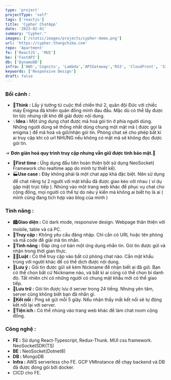 ```yaml
---
type: 'project'
projectType: 'self'
tags: ['reactjs']
title: 'Cypher ChatApp'
date: '2023-02-01'
summary: "Cypher."
images: ['/static/images/projects/cypher-demo.png']
url: 'https://cypher.thangchiba.com'
repo: 'Apartment'
fe: ['ReactJS', 'MUI']
be: ['FastAPI']
db: ['DynamoDB']
infra: ['AWS','Cognito', 'Lambda','APIGateway','R53', 'CloudFront', 'S3']
keywords: ['Responsive Design']
draft: false
---
```



### Bối cảnh :

- 🧠**Think :** Lấy ý tưởng từ cuộc thế chiến thứ 2, quân đội Đức với chiếc máy Enigma đã khiến quân đồng minh đau đầu. Mặc dù có thể lấy được tin tức nhưng rất khó để giải được nội dung.
- 💡**Idea :** Một ứng dụng chat được mã hoá gói tin ở phía người dùng. Những người dùng sẽ thống nhất dùng chung một mật mã ( được gọi là enigma ) để mã hoá và gửi/nhận gói tin. Phòng chat sẽ cho phép bất kì ai truy cập khi có url NHƯNG nếu không có mật mã sẽ không đọc được gói tin.

→ **Đơn giản hoá quy trình truy cập nhưng vẫn giữ được tính bảo mật.🔐**

- 🥇**First time :** Ứng dụng đầu tiên hoàn thiện bởi sử dụng NeoSocket( Framework cho realtime app do mình tự thiết kế).
- 🏭**Use case :** Đây không phải là một chat app khá đặc biệt. Nên sử dụng để chat riêng tư 2 người với mật khẩu đã được giao kèo với nhau ( ví dụ gặp mặt trực tiếp ). Nhúng vào một trang web khác để phục vụ chat cho cộng đồng, mọi người có thể tự do nêu ý kiến mà không ai biết họ là ai ( mình cũng đang tích hợp vào blog của mình )

### Tính năng :

- 🏙️**Giao diện :** Có dark mode, responsive design. Webpage thân thiện với mobile, table và cả PC.
- 📱**Truy cập :** Không yêu cầu đăng nhập. Chỉ cần có URL hoặc tên phòng và mã code để giải mã tin nhắn.
- 🚂**Tính năng :** Đáp ứng cơ bản một ứng dụng nhắn tin. Gói tin được gửi và nhận trong thời gian thực.
- 🤝🏻**Luật :** Có thể truy cập vào bất cứ phòng chat nào. Cần mật khẩu trùng với người khác để có thể dịch được nội dung.
- 🔔**Lưu ý :** Gói tin được gửi sẽ kèm Nickname để nhận biết ai đã gửi. Bạn có thể chọn bất cứ Nickname nào, và bất kì ai cũng có thể chọn bí danh đó. Tất nhiên chỉ có những người có chung mật khẩu mới có thể giao tiếp.
- 💾**Lưu trữ :** Gói tin được lưu ở server trong 24 tiếng. Nhưng yên tâm, server cũng không biết bạn đã nhắn gì.
- 📶**Kết nối :** Ping sẽ gửi mỗi 5 giây. Nếu nhận thấy mất kết nối sẽ tự động kết nối lại với server.
- 🎡**Tiện ích :** Có thể nhúng vào trang web khác để làm chat room cộng đồng.

### Công nghệ :

- **FE :** Sử dụng React-Typescript, Redux-Thunk. MUI css framework. NeoSocketSDK(TS)
- **BE :** NeoSocket(Dotnet8)
- **DB :** MongoDB
- **Infra :** AWS serverless cho FE. GCP VMInstance để chạy backend và DB đã được đóng gói bởi docker.
- CICD cho FE.